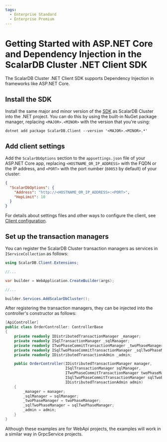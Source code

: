 ```yaml
---
tags:
  - Enterprise Standard
  - Enterprise Premium
---
```


# Getting Started with ASP.NET Core and Dependency Injection in the ScalarDB Cluster .NET Client SDK

The ScalarDB Cluster .NET Client SDK supports Dependency Injection in frameworks like ASP.NET Core.

## Install the SDK

Install the same major and minor version of the [SDK](https://www.nuget.org/packages/ScalarDB.Client) as ScalarDB Cluster into the .NET project. You can do this by using the built-in NuGet package manager, replacing `<MAJOR>.<MINOR>` with the version that you're using:

```console
dotnet add package ScalarDB.Client --version '<MAJOR>.<MINOR>.*'
```

## Add client settings

Add the `ScalarDbOptions` section to the `appsettings.json` file of your ASP.NET Core app, replacing `<HOSTNAME_OR_IP_ADDRESS>` with the FQDN or the IP address, and `<PORT>` with the port number (`60053` by default) of your cluster:

```json
{
  "ScalarDbOptions": {
    "Address": "http://<HOSTNAME_OR_IP_ADDRESS>:<PORT>",
    "HopLimit": 10
  }
}
```

For details about settings files and other ways to configure the client, see [Client configuration](common-reference.mdx#client-configuration).

## Set up the transaction managers

You can register the ScalarDB Cluster transaction managers as services in `IServiceCollection` as follows:

```c#
using ScalarDB.Client.Extensions;

//...

var builder = WebApplication.CreateBuilder(args);

//...

builder.Services.AddScalarDbCluster();
```

After registering the transaction managers, they can be injected into the controller's constructor as follows:

```c#
[ApiController]
public class OrderController: ControllerBase
{
    private readonly IDistributedTransactionManager _manager;
    private readonly ISqlTransactionManager _sqlManager;
    private readonly ITwoPhaseCommitTransactionManager _twoPhaseManager;
    private readonly ISqlTwoPhaseCommitTransactionManager _sqlTwoPhaseManager;
    private readonly IDistributedTransactionAdmin _admin;

    public OrderController(IDistributedTransactionManager manager,
                           ISqlTransactionManager sqlManager,
                           ITwoPhaseCommitTransactionManager twoPhaseManager,
                           ISqlTwoPhaseCommitTransactionManager sqlTwoPhaseManager,
                           IDistributedTransactionAdmin admin)
    {
        _manager = manager;
        _sqlManager = sqlManager;
        _twoPhaseManager = twoPhaseManager;
        _sqlTwoPhaseManager = sqlTwoPhaseManager;
        _admin = admin;
    }
}
```

Although these examples are for WebApi projects, the examples will work in a similar way in GrpcService projects.
